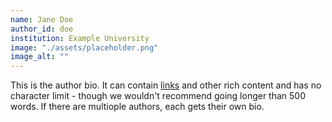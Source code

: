 ```yaml
---
name: Jane Doe
author_id: doe
institution: Example University
image: "./assets/placeholder.png"
image_alt: ""
---
```


This is the author bio. It can contain [links](#example) and other rich content and has no character limit - though we wouldn't recommend going longer than 500 words. If there are multiople authors, each gets their own bio.
